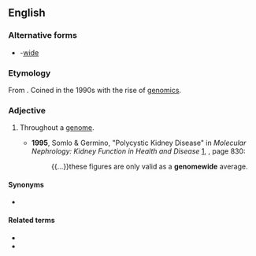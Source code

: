 ==English==

===Alternative forms===
* {{l|en|genome}}-[[wide]]

===Etymology===
From {{suffix|en|genome|wide}}. Coined in the 1990s with the rise of [[genomics]].

===Adjective===
{{en-adj|-}}

# {{lb|en|genetics}} Throughout a [[genome]].
#* '''1995''', Somlo & Germino, "Polycystic Kidney Disease" in ''Molecular Nephrology: Kidney Function in Health and Disease'' [http://books.google.com/books?id=8UHKog3qMIAC], {{ISBN|0824795083}}, page 830:
#*: {{...}}these figures are only valid as a '''genomewide''' average.

====Synonyms====
* {{l|en|pan-genomic}}

====Related terms====
* {{l|en|GWA}}
* {{l|en|GWAS}}